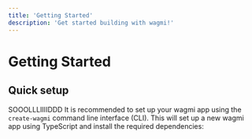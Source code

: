 ```yaml
---
title: 'Getting Started'
description: 'Get started building with wagmi!'
---
```



# Getting Started

## Quick setup

SOOOLLLIIIIDDD
It is recommended to set up your wagmi app using the `create-wagmi` command line interface (CLI). This will set up a new wagmi app using TypeScript and install the required dependencies:

